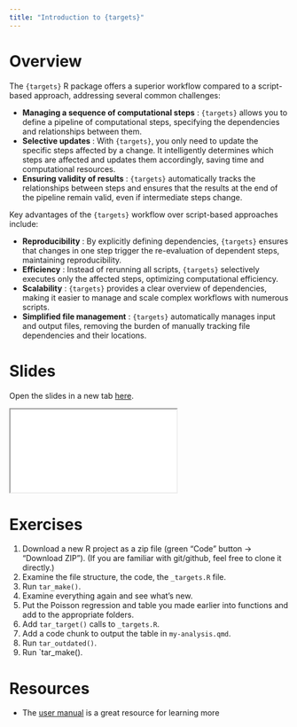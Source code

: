 ```yaml
---
title: "Introduction to {targets}"
---
```


# Overview

The `{targets}` R package offers a superior workflow compared to a script-based approach, addressing several common challenges: 

- **Managing a sequence of computational steps** : `{targets}` allows you to define a pipeline of computational steps, specifying the dependencies and relationships between them. 
- **Selective updates** : With `{targets}`, you only need to update the specific steps affected by a change. It intelligently determines which steps are affected and updates them accordingly, saving time and computational resources. 
- **Ensuring validity of results** : `{targets}` automatically tracks the relationships between steps and ensures that the results at the end of the pipeline remain valid, even if intermediate steps change.

Key advantages of the `{targets}` workflow over script-based approaches include: 

- **Reproducibility** : By explicitly defining dependencies, `{targets}` ensures that changes in one step trigger the re-evaluation of dependent steps, maintaining reproducibility. 
- **Efficiency** : Instead of rerunning all scripts, `{targets}` selectively executes only the affected steps, optimizing computational efficiency. 
- **Scalability** : `{targets}` provides a clear overview of dependencies, making it easier to manage and scale complex workflows with numerous scripts. 
- **Simplified file management** : `{targets}` automatically manages input and output files, removing the burden of manually tracking file dependencies and their locations.

# Slides

Open the slides in a new tab [here](../slides/targets.html){target="_blank"}.

<div>
```{=html}
<iframe class="slide-deck" src="../slides/targets.html"></iframe>
```
</div>

# Exercises

1. Download a new R project as a zip file (green "Code" button -> "Download ZIP"). (If you are familiar with git/github, feel free to clone it directly.)
2. Examine the file structure, the code, the `_targets.R` file.
3. Run `tar_make()`.
4. Examine everything again and see what's new.
5. Put the Poisson regression and table you made earlier into functions and add to the appropriate folders.
6. Add `tar_target()` calls to `_targets.R`.
7. Add a code chunk to output the table in `my-analysis.qmd`.
8. Run `tar_outdated()`.
9. Run `tar_make().

# Resources

- The [user manual](https://books.ropensci.org/targets/) is a great resource for learning more
